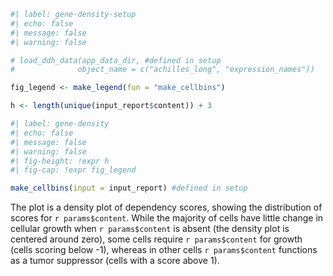 ```r
#| label: gene-density-setup
#| echo: false
#| message: false
#| warning: false

# load_ddh_data(app_data_dir, #defined in setup
#              object_name = c("achilles_long", "expression_names"))

fig_legend <- make_legend(fun = "make_cellbins")

h <- length(unique(input_report$content)) + 3
```

```r
#| label: gene-density
#| echo: false
#| message: false
#| warning: false
#| fig-height: !expr h
#| fig-cap: !expr fig_legend

make_cellbins(input = input_report) #defined in setup

```
  
The plot is a density plot of dependency scores, showing the distribution of scores for `r params$content`. While the majority of cells have little change in cellular growth when `r params$content` is absent (the density plot is centered around zero), some cells require `r params$content` for growth (cells scoring below -1), whereas in other cells `r params$content` functions as a tumor suppressor (cells with a score above 1).  